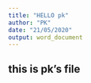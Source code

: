 ```yaml
---
title: "HELLO pk"
author: "PK"
date: "21/05/2020"
output: word_document
---
```

## this is pk's file